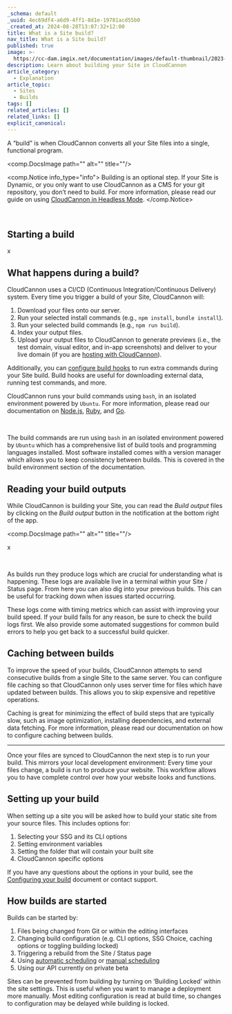```yaml
---
_schema: default
_uuid: 4ec69df4-a6d9-4ff1-8d1e-19781acd55b0
_created_at: 2024-08-28T13:07:32+12:00
title: What is a Site build?
nav_title: What is a Site build?
published: true
image: >-
  https://cc-dam.imgix.net/documentation/images/default-thumbnail/2023-Q4/CloudCannon-Documentation-Thumbnail.png
description: Learn about building your Site in CloudCannon
article_category:
  - Explanation
article_topic:
  - Sites
  - Builds
tags: []
related_articles: []
related_links: []
explicit_canonical:
---
```

A “build” is when CloudCannon converts all your Site files into a single, functional program.

<comp.DocsImage path="" alt="" title=""/>

<comp.Notice info_type="info">
  Building is an optional step. If your Site is Dynamic, or you only want to use CloudCannon as a CMS for your git repository, you don’t need to build. For more information, please read our guide on using [CloudCannon in Headless Mode](/documentation/guides/headless-starter-guide/).
</comp.Notice>

&nbsp;

## Starting a build

x

## What happens during a build?

CloudCannon uses a CI/CD (Continuous Integration/Continuous Delivery) system. Every time you trigger a build of your Site, CloudCannon will:

1. Download your files onto our server.
2. Run your selected install commands (e.g., `npm install`, `bundle install`).
3. Run your selected build commands (e.g., `npm run build`).
4. Index your output files.
5. Upload your output files to CloudCannon to generate previews (i.e., the test domain, visual editor, and in-app screenshots) and deliver to your live domain (if you are [hosting with CloudCannon](/documentation/articles/using-cloudcannon-dns-to-configure-your-custom-domain/)).

Additionally, you can [configure build hooks](/documentation/articles/extending-your-build-process-with-hooks/) to run extra commands during your Site build. Build hooks are useful for downloading external data, running test commands, and more.

CloudCannon runs your build commands using `bash`, in an isolated environment powered by `Ubuntu`. For more information, please read our documentation on [Node.js](/documentation/articles/managing-your-node-version-with-nvm/), [Ruby](/documentation/articles/managing-your-ruby-version/), and [Go](/documentation/articles/what-version-of-go-is-used-in-the-build-environment/).

&nbsp;

The build commands are run using `bash` in an isolated environment powered by `Ubuntu` which has a comprehensive list of build tools and programming languages installed. Most software installed comes with a version manager which allows you to keep consistency between builds. This is covered in the build environment section of the documentation.

## Reading your build outputs

While CloudCannon is building your Site, you can read the *Build output* files by clicking on the *Build output* button in the notification at the bottom right of the app.

<comp.DocsImage path="" alt="" title=""/>

x

&nbsp;

As builds run they produce logs which are crucial for understanding what is happening. These logs are available live in a terminal within your Site / Status page. From here you can also dig into your previous builds. This can be useful for tracking down when issues started occurring.

These logs come with timing metrics which can assist with improving your build speed. If your build fails for any reason, be sure to check the build logs first. We also provide some automated suggestions for common build errors to help you get back to a successful build quicker.

## Caching between builds

To improve the speed of your builds, CloudCannon attempts to send consecutive builds from a single Site to the same server. You can configure file caching so that CloudCannon only uses server time for files which have updated between builds. This allows you to skip expensive and repetitive operations.

Caching is great for minimizing the effect of build steps that are typically slow, such as image optimization, installing dependencies, and external data fetching. For more information, please read our documentation on how to configure caching between builds.

---

Once your files are synced to CloudCannon the next step is to run your build. This mirrors your local development environment: Every time your files change, a build is run to produce your website. This workflow allows you to have complete control over how your website looks and functions.

## Setting up your build

When setting up a site you will be asked how to build your static site from your source files. This includes options for:

1. Selecting your SSG and its CLI options
2. Setting environment variables
3. Setting the folder that will contain your built site
4. CloudCannon specific options

If you have any questions about the options in your build, see the [Configuring your build](/documentation/articles/configuring-your-build/) document or contact support.

## How builds are started

Builds can be started by:

1. Files being changed from Git or within the editing interfaces
2. Changing build configuration (e.g. CLI options, SSG Choice, caching options or toggling building locked)
3. Triggering a rebuild from the Site / Status page
4. Using [automatic scheduling](/documentation/articles/scheduling-your-next-build-automatically/) or [manual scheduling](/documentation/articles/scheduling-your-builds-manually/)
5. Using our API currently on private beta

Sites can be prevented from building by turning on ‘Building Locked’ within the site settings. This is useful when you want to manage a deployment more manually. Most editing configuration is read at build time, so changes to configuration may be delayed while building is locked.